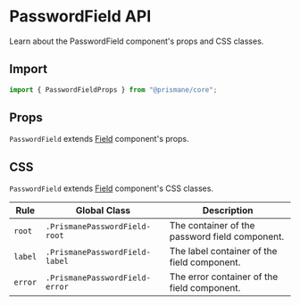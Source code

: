 # PasswordField API

Learn about the PasswordField component's props and CSS classes.

## Import

```js
import { PasswordFieldProps } from "@prismane/core";
```

## Props

`PasswordField` extends [Field](/docs/components-api/field-api) component's props.

## CSS

`PasswordField` extends [Field](/docs/components-api/field-api) component's CSS classes.

| Rule    | Global Class                   | Description                                    |
| ------- | ------------------------------ | ---------------------------------------------- |
| `root`  | `.PrismanePasswordField-root`  | The container of the password field component. |
| `label` | `.PrismanePasswordField-label` | The label container of the field component.    |
| `error` | `.PrismanePasswordField-error` | The error container of the field component.    |

